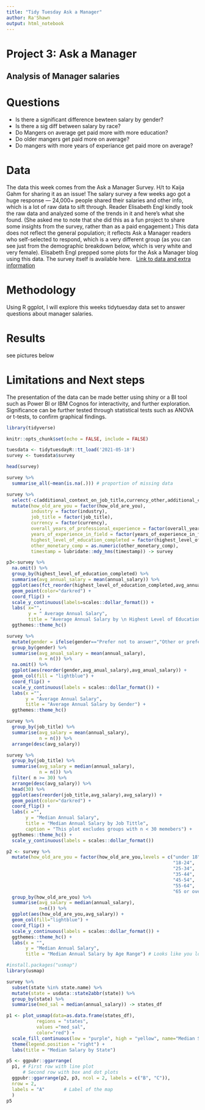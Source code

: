 ```yaml
---
title: "Tidy Tuesday Ask a Manager"
author: Ra'Shawn
output: html_notebook
---
```

# Project 3: Ask a Manager
## Analysis of Manager salaries
# Questions
+ Is there a significant difference bewteen salary by gender?
+ Is there a sig diff between salary by race?
+ Do Mangers on average get paid more with more education?
+ Do older mangers get paid more on average?
+ Do mangers with more years of experiance get paid more on average?

# Data
The data this week comes from the Ask a Manager Survey. H/t to Kaija Gahm for sharing it as an issue!
The salary survey a few weeks ago got a huge response — 24,000+ people shared their salaries and other info, which is a lot of raw data to sift through. Reader Elisabeth Engl kindly took the raw data and analyzed some of the trends in it and here’s what she found. (She asked me to note that she did this as a fun project to share some insights from the survey, rather than as a paid engagement.)
This data does not reflect the general population; it reflects Ask a Manager readers who self-selected to respond, which is a very different group (as you can see just from the demographic breakdown below, which is very white and very female).
Elisabeth Engl prepped some plots for the Ask a Manager blog using this data.
The survey itself is available here. \ 
[Link to data and extra information](https://github.com/rfordatascience/tidytuesday/blob/master/data/2021/2021-05-18/readme.md)

# Methodology
Using R ggplot, I will explore this weeks tidytuesday data set to answer questions about manager salaries.

# Results
see pictures below

# Limitations and Next steps
The presentation of the data can be made better using shiny or a BI tool such as Power BI or IBM Cognos for interactivity, and further exploration. Significance can be further tested through statistical tests such as ANOVA or t-tests, to confirm graphical findings.

```r
library(tidyverse)

knitr::opts_chunk$set(echo = FALSE, include = FALSE)
```

```r
tuesdata <- tidytuesdayR::tt_load('2021-05-18')
survey <- tuesdata$survey

head(survey)

survey %>% 
  summarise_all(~mean(is.na(.))) # proportion of missing data

survey %>% 
  select(-c(additional_context_on_job_title,currency_other,additional_context_on_income)) %>% 
  mutate(how_old_are_you = factor(how_old_are_you),
         industry = factor(industry),
         job_title = factor(job_title),
         currency = factor(currency),
         overall_years_of_professional_experience = factor(overall_years_of_professional_experience),
         years_of_experience_in_field = factor(years_of_experience_in_field),
         highest_level_of_education_completed = factor(highest_level_of_education_completed),
         other_monetary_comp = as.numeric(other_monetary_comp),
         timestamp = lubridate::mdy_hms(timestamp)) -> survey
```

```r
p3<-survey %>% 
  na.omit() %>% 
  group_by(highest_level_of_education_completed) %>% 
  summarise(avg_annual_salary = mean(annual_salary)) %>% 
  ggplot(aes(fct_reorder(highest_level_of_education_completed,avg_annual_salary ),avg_annual_salary)) +
  geom_point(color="darkred") +
  coord_flip() +
  scale_y_continuous(labels=scales::dollar_format()) +
  labs( x="",
        y = " Average Annual Salary",
        title = "Average Annual Salary by \n Highest Level of Education") +
  ggthemes::theme_hc()
```

```r
survey %>% 
  mutate(gender = ifelse(gender=="Prefer not to answer","Other or prefer not to answer",gender)) %>% 
  group_by(gender) %>% 
  summarise(avg_anual_salary = mean(annual_salary),
            n = n()) %>% 
  na.omit() %>% 
  ggplot(aes(reorder(gender,avg_anual_salary),avg_anual_salary)) +
  geom_col(fill = "lightblue") +
  coord_flip() +
  scale_y_continuous(labels = scales::dollar_format()) +
  labs(x ="",
       y = "Average Annual Salary",
       title = "Average Annual Salary by Gender") +
  ggthemes::theme_hc()
```


```r
survey %>% 
  group_by(job_title) %>% 
  summarise(avg_salary = mean(annual_salary),
            n = n()) %>% 
  arrange(desc(avg_salary))

survey %>% 
  group_by(job_title) %>% 
  summarise(avg_salary = median(annual_salary),
            n = n()) %>% 
  filter( n >= 30) %>% 
  arrange(desc(avg_salary)) %>% 
  head(30) %>% 
  ggplot(aes(reorder(job_title,avg_salary),avg_salary)) +
  geom_point(color="darkred") +
  coord_flip() +
  labs(x ="",
       y = "Median Annual Salary",
       title = "Median Annual Salary by Job Tittle",
       caption = "This plot excludes groups with n < 30 memebers") +
  ggthemes::theme_hc() +
  scale_y_continuous(labels = scales::dollar_format())
```

```r
p2 <- survey %>% 
  mutate(how_old_are_you = factor(how_old_are_you,levels = c("under 18",
                                                             "18-24",
                                                             "25-34",
                                                             "35-44",
                                                             "45-54",
                                                             "55-64",
                                                             "65 or over"))) %>% 
  group_by(how_old_are_you) %>% 
  summarise(avg_salary = median(annual_salary),
            n=n()) %>% 
  ggplot(aes(how_old_are_you,avg_salary)) +
  geom_col(fill="lightblue") + 
  coord_flip() +
  scale_y_continuous(labels = scales::dollar_format()) +
  ggthemes::theme_hc() +
  labs(x = "",
       y = "Median Annual Salary",
       title = "Median Annual Salary by Age Range") # Looks like you lose money at age range 55-64, but make more at range 65 or over
```

```r
#install.packages("usmap")
library(usmap)

survey %>% 
  subset(state %in% state.name) %>% 
  mutate(state = usdata::state2abbr(state)) %>% 
  group_by(state) %>% 
  summarise(med_sal = median(annual_salary)) -> states_df

p1 <- plot_usmap(data=as.data.frame(states_df), 
           regions = "states",
           values ="med_sal",
           color="red") +
  scale_fill_continuous(low = "purple", high = "yellow", name="Median Salary",labels = scales::dollar_format()) + 
  theme(legend.position = "right") + 
  labs(title = "Median Salary by State")
```

```r
p5 <- ggpubr::ggarrange(
  p1, # First row with line plot
      # Second row with box and dot plots
  ggpubr::ggarrange(p2, p3, ncol = 2, labels = c("B", "C")), 
  nrow = 2, 
  labels = "A"       # Label of the map
  ) 
p5
```

